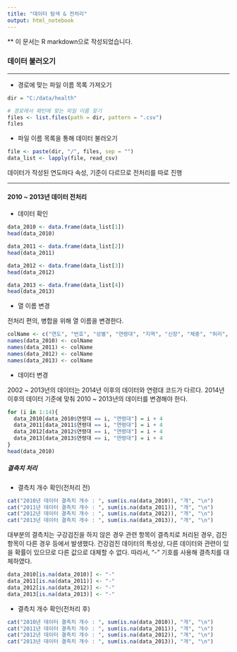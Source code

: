 ---
title: "데이터 탐색 & 전처리"
output: html_notebook
---
** 이 문서는 R markdown으로 작성되었습니다. 

### 데이터 불러오기

---

* 경로에 맞는 파일 이름 목록 가져오기
```{r}
dir = "C:/data/health"

# 경로에서 패턴에 맞는 파일 이름 찾기
files <- list.files(path = dir, pattern = ".csv")
files
```

* 파일 이름 목록을 통해 데이터 불러오기
```{r}
file <- paste(dir, "/", files, sep = "")
data_list <- lapply(file, read_csv)
```
데이터가 작성된 연도마다 속성, 기준이 다르므로 전처리를 따로 진행

---

#### 2010 ~ 2013년 데이터 전처리
* 데이터 확인
```{r}
data_2010 <- data.frame(data_list[1])
head(data_2010)
```
```{r}
data_2011 <- data.frame(data_list[2])
head(data_2011)
```
```{r}
data_2012 <- data.frame(data_list[3])
head(data_2012)
```
```{r}
data_2013 <- data.frame(data_list[4])
head(data_2013)
```

+ 열 이름 변경 

전처리 편의, 병합을 위해 열 이름을 변경한다. 
```{r}
colName <- c("연도", "번호", "성별", "연령대", "지역", "신장", "체중", "허리", "좌시력", "우시력", "좌청력", "우청력", "수축혈압", "이완혈압", "공복혈당", "총콜레스테롤", "트리글리세라이드", "HDL콜레스테롤", "LDL콜레스테롤", "혈색소", "요단백", "혈청크레아티닌", "AST", "ALT", "감마지티피", "흡연", "음주", "구강검진", "치아우식증", "결손치", "치아마모증", "제3대구치", "치석", "공개일자")
names(data_2010) <- colName
names(data_2011) <- colName
names(data_2012) <- colName
names(data_2013) <- colName
```

  + 데이터 변경

2002 ~ 2013년의 데이터는 2014년 이후의 데이터와 연령대 코드가 다르다. 2014년 이후의 데이터 기준에 맞춰 2010 ~ 2013년의 데이터를 변경해야 한다. 
```{r}
for (i in 1:14){
  data_2010[data_2010$연령대 == i, "연령대"] = i + 4
  data_2011[data_2011$연령대 == i, "연령대"] = i + 4
  data_2012[data_2012$연령대 == i, "연령대"] = i + 4
  data_2013[data_2013$연령대 == i, "연령대"] = i + 4
}
head(data_2010)
```

##### 결측치 처리

+ 결측치 개수 확인(전처리 전)
```{r}
cat("2010년 데이터 결측치 개수 : ", sum(is.na(data_2010)), "개", "\n")
cat("2011년 데이터 결측치 개수 : ", sum(is.na(data_2011)), "개", "\n")
cat("2012년 데이터 결측치 개수 : ", sum(is.na(data_2012)), "개", "\n")
cat("2013년 데이터 결측치 개수 : ", sum(is.na(data_2013)), "개", "\n")
```

대부분의 결측치는 구강검진을 하지 않은 경우 관련 항목이 결측치로 처리된 경우, 검진 항목이 다른 경우 등에서 발생했다.
건강검진 데이터의 특성상, 다른 데이터와 관련이 있을 확률이 있으므로 다른 값으로 대체할 수 없다. 
따라서, "-" 기호를 사용해 결측치를 대체하였다. 
```{r}
data_2010[is.na(data_2010)] <- "-"
data_2011[is.na(data_2011)] <- "-"
data_2012[is.na(data_2012)] <- "-"
data_2013[is.na(data_2013)] <- "-"
```


* 결측치 개수 확인(전처리 후)
```{r}
cat("2010년 데이터 결측치 개수 : ", sum(is.na(data_2010)), "개", "\n")
cat("2011년 데이터 결측치 개수 : ", sum(is.na(data_2011)), "개", "\n")
cat("2012년 데이터 결측치 개수 : ", sum(is.na(data_2012)), "개", "\n")
cat("2013년 데이터 결측치 개수 : ", sum(is.na(data_2013)), "개", "\n")
```
